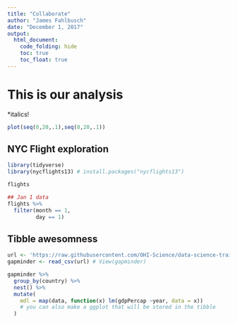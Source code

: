 ```yaml
---
title: "Collaborate"
author: "James Fahlbusch"
date: "December 1, 2017"
output: 
  html_document:
    code_folding: hide
    toc: true
    toc_float: true
---
```


# This is our analysis

*italics!
```r
plot(seq(0,20,.1),seq(0,20,.1))
```


## NYC Flight exploration

```r
library(tidyverse)
library(nycflights13) # install.packages("nycflights13")

flights

## Jan 1 data
flights %>% 
  filter(month == 1,
         day == 1)

```

## Tibble awesomness
```r
url <- 'https://raw.githubusercontent.com/OHI-Science/data-science-training/master/data/gapminder.csv'
gapminder <- read_csv(url) # View(gapminder)

gapminder %>% 
  group_by(country) %>% 
  nest() %>% 
  mutate(
    mdl = map(data, function(x) lm(gdpPercap ~year, data = x))
    # you can also make a ggplot that will be stored in the tibble
  )



```

